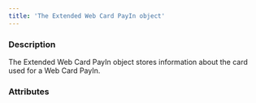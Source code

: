 ```yaml
---
title: 'The Extended Web Card PayIn object'
---
```


  
### Description
The Extended Web Card PayIn object stores information about the card used for a Web Card PayIn.  

### Attributes  

<Id />  

<PaymentType />  

<ExecutionType />  

<ExpirationDate2 />  

<Alias />  

<CardType />  

<Country4 />  

<Fingerprint />